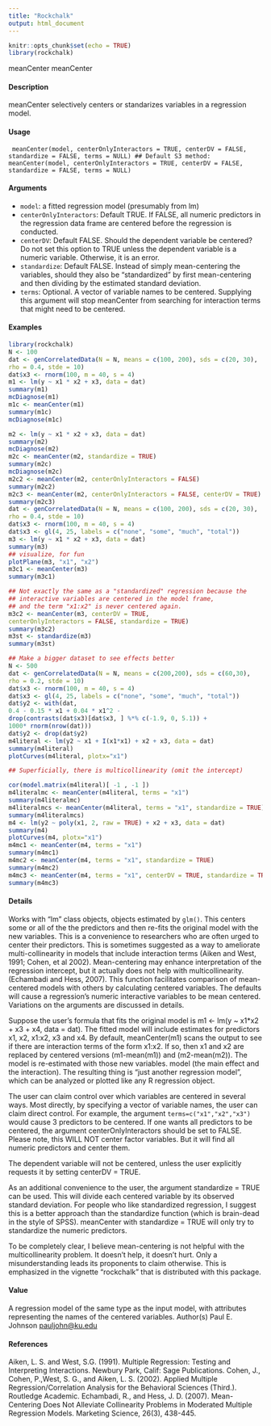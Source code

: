 ```yaml
---
title: "Rockchalk"
output: html_document
---
```


```r
knitr::opts_chunk$set(echo = TRUE)
library(rockchalk)
```
meanCenter meanCenter

#### Description

meanCenter selectively centers or standarizes variables in a regression model.

#### Usage
</pre><code>
meanCenter(model, centerOnlyInteractors = TRUE, centerDV = FALSE,
standardize = FALSE, terms = NULL)
## Default S3 method:
meanCenter(model, centerOnlyInteractors = TRUE,
centerDV = FALSE, standardize = FALSE, terms = NULL)
</code></pre>

#### Arguments

* ``model``: a fitted regression model (presumably from lm)
* ``centerOnlyInteractors``:
Default TRUE. If FALSE, all numeric predictors in the regression data frame
are centered before the regression is conducted.
* ``centerDV``: Default FALSE. Should the dependent variable be centered? Do not set this
option to TRUE unless the dependent variable is a numeric variable. Otherwise,
it is an error.
* ``standardize``: Default FALSE. Instead of simply mean-centering the variables, should they
also be "standardized" by first mean-centering and then dividing by the estimated
standard deviation.
* ``terms``: Optional. A vector of variable names to be centered. Supplying this argument
will stop meanCenter from searching for interaction terms that might need to be
centered.


#### Examples
```r
library(rockchalk)
N <- 100
dat <- genCorrelatedData(N = N, means = c(100, 200), sds = c(20, 30),
rho = 0.4, stde = 10)
dat$x3 <- rnorm(100, m = 40, s = 4)
m1 <- lm(y ~ x1 * x2 + x3, data = dat)
summary(m1)
mcDiagnose(m1)
m1c <- meanCenter(m1)
summary(m1c)
mcDiagnose(m1c)
```


```r
m2 <- lm(y ~ x1 * x2 + x3, data = dat)
summary(m2)
mcDiagnose(m2)
m2c <- meanCenter(m2, standardize = TRUE)
summary(m2c)
mcDiagnose(m2c)
m2c2 <- meanCenter(m2, centerOnlyInteractors = FALSE)
summary(m2c2)
m2c3 <- meanCenter(m2, centerOnlyInteractors = FALSE, centerDV = TRUE)
summary(m2c3)
dat <- genCorrelatedData(N = N, means = c(100, 200), sds = c(20, 30),
rho = 0.4, stde = 10)
dat$x3 <- rnorm(100, m = 40, s = 4)
dat$x3 <- gl(4, 25, labels = c("none", "some", "much", "total"))
m3 <- lm(y ~ x1 * x2 + x3, data = dat)
summary(m3)
## visualize, for fun
plotPlane(m3, "x1", "x2")
m3c1 <- meanCenter(m3)
summary(m3c1)
```


```r
## Not exactly the same as a "standardized" regression because the
## interactive variables are centered in the model frame,
## and the term "x1:x2" is never centered again.
m3c2 <- meanCenter(m3, centerDV = TRUE,
centerOnlyInteractors = FALSE, standardize = TRUE)
summary(m3c2)
m3st <- standardize(m3)
summary(m3st)
```


```r
## Make a bigger dataset to see effects better
N <- 500
dat <- genCorrelatedData(N = N, means = c(200,200), sds = c(60,30),
rho = 0.2, stde = 10)
dat$x3 <- rnorm(100, m = 40, s = 4)
dat$x3 <- gl(4, 25, labels = c("none", "some", "much", "total"))
dat$y2 <- with(dat,
0.4 - 0.15 * x1 + 0.04 * x1^2 -
drop(contrasts(dat$x3)[dat$x3, ] %*% c(-1.9, 0, 5.1)) +
1000* rnorm(nrow(dat)))
dat$y2 <- drop(dat$y2)
m4literal <- lm(y2 ~ x1 + I(x1*x1) + x2 + x3, data = dat)
summary(m4literal)
plotCurves(m4literal, plotx="x1")
```


```r
## Superficially, there is multicollinearity (omit the intercept)

cor(model.matrix(m4literal)[ -1 , -1 ])
m4literalmc <- meanCenter(m4literal, terms = "x1")
summary(m4literalmc)
m4literalmcs <- meanCenter(m4literal, terms = "x1", standardize = TRUE)
summary(m4literalmcs)
m4 <- lm(y2 ~ poly(x1, 2, raw = TRUE) + x2 + x3, data = dat)
summary(m4)
plotCurves(m4, plotx="x1")
m4mc1 <- meanCenter(m4, terms = "x1")
summary(m4mc1)
m4mc2 <- meanCenter(m4, terms = "x1", standardize = TRUE)
summary(m4mc2)
m4mc3 <- meanCenter(m4, terms = "x1", centerDV = TRUE, standardize = TRUE)
summary(m4mc3)
```

#### Details

Works with "lm" class objects, objects estimated by ``glm()``. This centers some or all of the the
predictors and then re-fits the original model with the new variables. This is a convenience to researchers
who are often urged to center their predictors. This is sometimes suggested as a way
to ameliorate multi-collinearity in models that include interaction terms (Aiken and West, 1991;
Cohen, et al 2002). Mean-centering may enhance interpretation of the regression intercept, but
it actually does not help with multicollinearity. (Echambadi and Hess, 2007). This function facilitates
comparison of mean-centered models with others by calculating centered variables. The
defaults will cause a regression's numeric interactive variables to be mean centered. Variations on
the arguments are discussed in details.

Suppose the user's formula that fits the original model is m1 <- lm(y ~ x1*x2 + x3 + x4, data = dat).
The fitted model will include estimates for predictors x1, x2, x1:x2, x3 and x4. By default,
meanCenter(m1) scans the output to see if there are interaction terms of the form x1:x2. If so,
then x1 and x2 are replaced by centered versions (m1-mean(m1)) and (m2-mean(m2)). The model
is re-estimated with those new variables. model (the main effect and the interaction). The resulting
thing is "just another regression model", which can be analyzed or plotted like any R regression
object.

The user can claim control over which variables are centered in several ways. Most directly, by
specifying a vector of variable names, the user can claim direct control. For example, the argument
``terms=c("x1","x2","x3")`` would cause 3 predictors to be centered. If one wants all predictors
to be centered, the argument centerOnlyInteractors should be set to FALSE. Please note, this
WILL NOT center factor variables. But it will find all numeric predictors and center them.


The dependent variable will not be centered, unless the user explicitly requests it by setting centerDV
= TRUE.

As an additional convenience to the user, the argument standardize = TRUE can be used. This will
divide each centered variable by its observed standard deviation. For people who like standardized
regression, I suggest this is a better approach than the standardize function (which is brain-dead in
the style of SPSS). meanCenter with standardize = TRUE will only try to standardize the numeric
predictors.

To be completely clear, I believe mean-centering is not helpful with the multicollinearity problem.
It doesn't help, it doesn't hurt. Only a misunderstanding leads its proponents to claim otherwise.
This is emphasized in the vignette "rockchalk" that is distributed with this package.

#### Value
A regression model of the same type as the input model, with attributes representing the names of
the centered variables.
Author(s)
Paul E. Johnson <pauljohn@ku.edu>

#### References
Aiken, L. S. and West, S.G. (1991). Multiple Regression: Testing and Interpreting Interactions.
Newbury Park, Calif: Sage Publications.
Cohen, J., Cohen, P.,West, S. G., and Aiken, L. S. (2002). Applied Multiple Regression/Correlation
Analysis for the Behavioral Sciences (Third.). Routledge Academic.
Echambadi, R., and Hess, J. D. (2007). Mean-Centering Does Not Alleviate Collinearity Problems
in Moderated Multiple Regression Models. Marketing Science, 26(3), 438-445.

